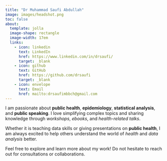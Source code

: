 ```yaml
---
title: "Dr Muhammad Saufi Abdullah"
image: images/headshot.png
toc: false
about: 
  template: jolla
  image-shape: rectangle
  image-width: 17em
  links:
    - icon: linkedin
      text: LinkedIn
      href: https://www.linkedin.com/in/drsaufi/
      target: _blank
    - icon: github
      text: GitHub
      href: https://github.com/drsaufi
      target: _blank
    - icon: envelope
      text: Email
      href: mailto:drsaufimbbch@gmail.com
---
```


I am passionate about **public health**, **epidemiology**, **statistical analysis**, and **public speaking**. I love simplifying complex topics and sharing knowledge through *workshops*, *ebooks*, and *health-related talks*. 

Whether it is teaching data skills or giving presentations on **public health**, I am always excited to help others understand the world of *health* and *data analysis* better.

Feel free to explore and learn more about my work! Do not hesitate to reach out for consultations or collaborations.